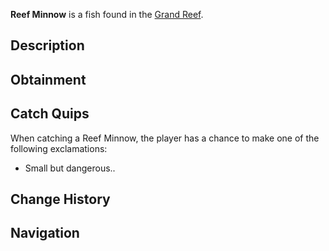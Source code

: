 {{FishInfobox
|image          = Reef Minnow.png
|rarity         = Common
|sea            = First Sea
|location       = [[Grand Reef]]
|sublocation    = Coral Reef
|sources        = Fishing Rod
|radar_location = 
|xp             = 65
|weather        = 
|time           = 
|season         = 
|bait           = Seaweed
|base_weight    = 0.6
|base_value     = 85
|weight_range   = 0.5
|base_chance    = 65
|base_resil     = 90
}}
'''Reef Minnow''' is a {{Rarity|Common}} fish found in the [[Grand Reef]].

== Description ==
{{Description|A quick, small reef fish that swims in tight groups near coral formations. They use their silvery scales and small size to hide from predators, darting between coral branches when threatened.|Bestiary Entry}}

== Obtainment ==
{{Description|Found swimming among shallow coral reefs.|Bestiary Hint}}
{{Fish Availability|
Grand Reef
|top_rods      = 
Rapid Rod\247534.73\200637.82;
Azure Of Lagoon\241897.69\146499.49;
Fang of the Eclipse\240275.41\193815.13;
No-Life Rod\239980.48\212224.66;
Champions Rod\239375.93\154658.57;
Training Rod\211842.11\211842.11;
Flimsy Rod\158625\158625;
Resourceful Rod\230019.52\153399.74;
Fast Rod\213280.97\213280.97;
Seraphic Rod\211389.2\211389.2;
Tempest Rod\216129.78\203940.66;
Depthseeker Rod\238062\165030.98;
Verdant Shear Rod\237320.31\180884.75;
Avalanche Rod\236614.94\148376.09;
Blazebringer Rod\233830.69\170357.73;
Zeus Rod\232392.22\180420.94;
Trident Rod\229054.54\147759.88;
Volcanic Rod\226997.97\137033.9;
Free Spirit Rod\226707.57\147578.89;
Challenger's Rod\222830.86\193487.18;
Rod Of The Depths\207189.06\175853.15;
Rod Of The Forgotten Fang\201476.99\193028.06;
Astralhook Rod\200827.18\90697.98;
Ethereal Prism Rod\199919.72\133779.41;
Rod Of The Exalted One\187948.75\164862.32;
Steady Rod\106800.9\79097.13
|recommended   = No-Life Rod
}}

== Catch Quips ==
When catching a Reef Minnow, the player has a chance to make one of the following exclamations:
* Small but dangerous..

== Change History ==
{{Change History|{{subst:Current Version}}}}

== Navigation ==
{{Fish Navbox|Grand Reef}}